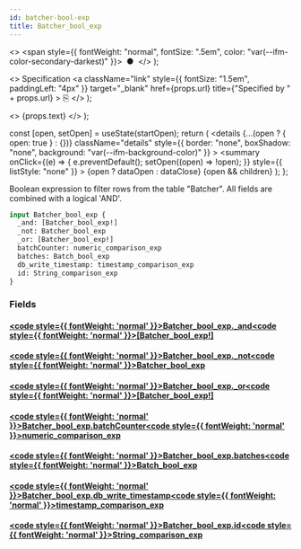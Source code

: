 ```yaml
---
id: batcher-bool-exp
title: Batcher_bool_exp
---
```


<head>
  <meta content="noindex" name="robots" />
  <meta charset="utf-8" />
</head>

  <>
    <span style={{ fontWeight: "normal", fontSize: ".5em", color: "var(--ifm-color-secondary-darkest)" }}>
      &nbsp;●&nbsp;
    </span>
  </>
);

  <>
    Specification
    <a
      className="link"
      style={{ fontSize: "1.5em", paddingLeft: "4px" }}
      target="_blank"
      href={props.url}
      title={"Specified by " + props.url}
    >
      ⎘
    </a>
  </>
);

  <>
    <span className={props.class}>{props.text}</span>
  </>
);


  const [open, setOpen] = useState(startOpen);
  return (
    <details
      {...(open ? { open: true } : {})}
      className="details"
      style={{ border: "none", boxShadow: "none", background: "var(--ifm-background-color)" }}
    >
      <summary
        onClick={(e) => {
          e.preventDefault();
          setOpen((open) => !open);
        }}
        style={{ listStyle: "none" }}
      >
        {open ? dataOpen : dataClose}
      </summary>
      {open && children}
    </details>
  );
};

Boolean expression to filter rows from the table "Batcher". All fields are combined with a logical 'AND'.

```graphql
input Batcher_bool_exp {
  _and: [Batcher_bool_exp!]
  _not: Batcher_bool_exp
  _or: [Batcher_bool_exp!]
  batchCounter: numeric_comparison_exp
  batches: Batch_bool_exp
  db_write_timestamp: timestamp_comparison_exp
  id: String_comparison_exp
}
```

### Fields

#### [<code style={{ fontWeight: 'normal' }}>Batcher_bool_exp.<b>\_and</b></code>](#)<Bullet />[<code style={{ fontWeight: 'normal' }}><b>[Batcher_bool_exp!]</b></code>](/docs/api/flow/graphql/envio/inputs/batcher-bool-exp.mdx) <Badge class="badge badge--secondary " text="list"/> <Badge class="badge badge--secondary " text="input"/>

#### [<code style={{ fontWeight: 'normal' }}>Batcher_bool_exp.<b>\_not</b></code>](#)<Bullet />[<code style={{ fontWeight: 'normal' }}><b>Batcher_bool_exp</b></code>](/docs/api/flow/graphql/envio/inputs/batcher-bool-exp.mdx) <Badge class="badge badge--secondary " text="input"/>

#### [<code style={{ fontWeight: 'normal' }}>Batcher_bool_exp.<b>\_or</b></code>](#)<Bullet />[<code style={{ fontWeight: 'normal' }}><b>[Batcher_bool_exp!]</b></code>](/docs/api/flow/graphql/envio/inputs/batcher-bool-exp.mdx) <Badge class="badge badge--secondary " text="list"/> <Badge class="badge badge--secondary " text="input"/>

#### [<code style={{ fontWeight: 'normal' }}>Batcher_bool_exp.<b>batchCounter</b></code>](#)<Bullet />[<code style={{ fontWeight: 'normal' }}><b>numeric_comparison_exp</b></code>](/docs/api/flow/graphql/envio/inputs/numeric-comparison-exp.mdx) <Badge class="badge badge--secondary " text="input"/>

#### [<code style={{ fontWeight: 'normal' }}>Batcher_bool_exp.<b>batches</b></code>](#)<Bullet />[<code style={{ fontWeight: 'normal' }}><b>Batch_bool_exp</b></code>](/docs/api/flow/graphql/envio/inputs/batch-bool-exp.mdx) <Badge class="badge badge--secondary " text="input"/>

#### [<code style={{ fontWeight: 'normal' }}>Batcher_bool_exp.<b>db_write_timestamp</b></code>](#)<Bullet />[<code style={{ fontWeight: 'normal' }}><b>timestamp_comparison_exp</b></code>](/docs/api/flow/graphql/envio/inputs/timestamp-comparison-exp.mdx) <Badge class="badge badge--secondary " text="input"/>

#### [<code style={{ fontWeight: 'normal' }}>Batcher_bool_exp.<b>id</b></code>](#)<Bullet />[<code style={{ fontWeight: 'normal' }}><b>String_comparison_exp</b></code>](/docs/api/flow/graphql/envio/inputs/string-comparison-exp.mdx) <Badge class="badge badge--secondary " text="input"/>
